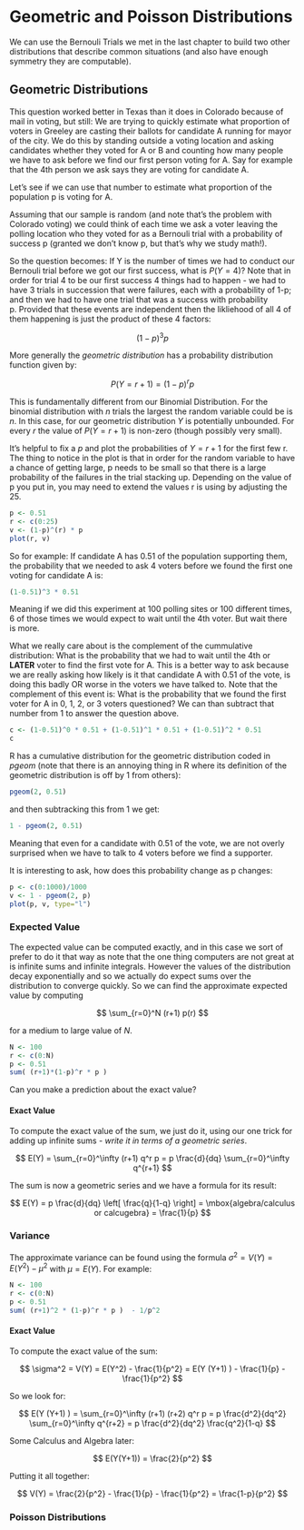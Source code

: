 # Geometric and Poisson Distributions

We can use the Bernouli Trials we met in the last chapter to build two other distributions that describe common situations (and also have enough symmetry they are computable).

## Geometric Distributions

This question worked better in Texas than it does in Colorado because of mail in voting, but still:  We are trying to quickly estimate what proportion of voters in Greeley are casting their ballots for candidate A running for mayor of the city. We do this by standing outside a voting location and asking candidates whether they voted for A or B and counting how many people we have to ask before we find our first person voting for A. Say for example that the 4th person we ask says they are voting for candidate A.

Let's see if we can use that number to estimate what proportion of the population p is voting for A. 

Assuming that our sample is random (and note that's the problem with Colorado voting) we could think of each time we ask a voter leaving the polling location who they voted for as a Bernouli trial with a probability of success p (granted we don't know p, but that's why we study math!).

So the question becomes:  If Y is the number of times we had to conduct our Bernouli trial before we got our first success, what is $P(Y=4)$?  Note that in order for trial 4 to be our first success 4 things had to happen - we had to have 3 trials in succession that were failures, each with a probability of 1-p; and then we had to have one trial that was a success with probability p. Provided that these events are independent then the likliehood of all 4 of them happening is just the product of these 4 factors:

$$ (1-p)^3 p $$

More generally the *geometric distribution* has a probability distribution function given by:

$$ P(Y=r+1) = (1-p)^{r} p $$

This is fundamentally different from our Binomial Distribution. For the binomial distribution with $n$ trials the largest the random variable could be is $n$. In this case, for our geometric distribution $Y$ is potentially unbounded.  For every $r$ the value of $P(Y=r+1)$ is non-zero (though possibly very small). 

It's helpful to fix a $p$ and plot the probabilities of $Y=r+1$ for the first few r.  The thing to notice in the plot is that in order for the random variable to have a chance of getting large, p needs to be small so that there is a large probability of the failures in the trial stacking up. Depending on the value of p you put in, you may need to extend the values r is using by adjusting the 25.

```r
p <- 0.51
r <- c(0:25)
v <- (1-p)^(r) * p
plot(r, v)
```

So for example:  If candidate A has 0.51 of the population supporting them, the probability that we needed to ask 4 voters before we found the first one voting for candidate A is:

```r
(1-0.51)^3 * 0.51
```

Meaning if we did this experiment at 100 polling sites or 100 different times, 6 of those times we would expect to wait until the 4th voter. But wait there is more. 

What we really care about is the complement of the cummulative distribution:  What is the probability that we had to wait until the 4th or **LATER** voter to find the first vote for A. This is a better way to ask because we are really asking how likely is it that candidate A with 0.51 of the vote, is doing this badly OR worse in the voters we have talked to. Note that the complement of this event is:  What is the probability that we found the first voter for A in 0, 1, 2, or 3 voters questioned?  We can than subtract that number from 1 to answer the question above.

```r
c <- (1-0.51)^0 * 0.51 + (1-0.51)^1 * 0.51 + (1-0.51)^2 * 0.51
c
```

R has a cumulative distribution for the geometric distribution coded in *pgeom* (note that there is an annoying thing in R where its definition of the geometric distribution is off by 1 from others):

```r
pgeom(2, 0.51)
```

and then subtracking this from 1 we get:

```r
1 - pgeom(2, 0.51)
```

Meaning that even for a candidate with 0.51 of the vote, we are not overly surprised when we have to talk to 4 voters before we find a supporter. 

It is interesting to ask, how does this probability change as p changes:

```r
p <- c(0:1000)/1000
v <- 1 - pgeom(2, p)
plot(p, v, type="l")
```


### Expected Value

The expected value can be computed exactly, and in this case we sort of prefer to do it that way as note that the one thing computers are not great at is infinite sums and infinite integrals. However the values of the distribution decay exponentially and so we actually do expect sums over the distribution to converge quickly. So we can find the approximate expected value by computing 

$$ \sum_{r=0}^N (r+1) p(r) $$ 

for a medium to large value of $N$. 

```r
N <- 100
r <- c(0:N)
p <- 0.51
sum( (r+1)*(1-p)^r * p )
```

Can you make a prediction about the exact value?

#### Exact Value

To compute the exact value of the sum, we just do it, using our one trick for adding up infinite sums - *write it in terms of a geometric series*.

$$ E(Y) = \sum_{r=0}^\infty (r+1) q^r p = p \frac{d}{dq} \sum_{r=0}^\infty q^{r+1} $$

The sum is now a geometric series and we have a formula for its result:

$$ E(Y) = p \frac{d}{dq} \left[ \frac{q}{1-q} \right] = \mbox{algebra/calculus or calcugebra} = \frac{1}{p} $$

### Variance 

The approximate variance can be found using the formula $\sigma^2 = V(Y) = E(Y^2) - \mu^2$ with $\mu = E(Y)$.  For example:

```r
N <- 100
r <- c(0:N)
p <- 0.51
sum( (r+1)^2 * (1-p)^r * p )  - 1/p^2
```

#### Exact Value

To compute the exact value of the sum:

$$ \sigma^2 = V(Y) = E(Y^2) - \frac{1}{p^2} = E(Y (Y+1) ) - \frac{1}{p} - \frac{1}{p^2} $$

So we look for:

$$ E(Y (Y+1) ) = \sum_{r=0}^\infty (r+1) (r+2) q^r p = p \frac{d^2}{dq^2} \sum_{r=0}^\infty q^{r+2} = p \frac{d^2}{dq^2} \frac{q^2}{1-q} $$

Some Calculus and Algebra later:

$$ E(Y(Y+1)) = \frac{2}{p^2} $$

Putting it all together:

$$ V(Y) = \frac{2}{p^2} - \frac{1}{p} - \frac{1}{p^2} = \frac{1-p}{p^2} $$

### Poisson Distributions









